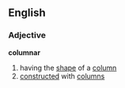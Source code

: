 ==English==
===Adjective===
'''columnar'''
#having the [[shape]] of a [[column]]
#[[constructed]] with [[column]]s